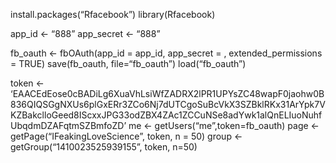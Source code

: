install.packages("Rfacebook")
library(Rfacebook)

app_id <- "888"
app_secret <- "888"
  
fb_oauth <- fbOAuth(app_id = app_id, 
                    app_secret = ,
                    extended_permissions = TRUE)
save(fb_oauth, file="fb_oauth")
load("fb_oauth")

token <- 'EAACEdEose0cBADiLg6XuaVhLsiWfZADRX2lPR1UPYsZC48wapF0jaohw0B836QIQSGgNXUs6plGxERr3ZCo6Nj7dUTCgoSuBcVkX3SZBklRKx31ArYpk7VKZBakclloGeed8IScxxJPG33odZBX4ZAc1ZCCuNSe8adYwk1alQnELIuoNuhfUbqdmDZAFqtmSZBmfoZD'
me <- getUsers("me",token=fb_oauth)
page <- getPage("IFeakingLoveScience", token, n = 50)
group <- getGroup("1410023525939155", token, n=50)
